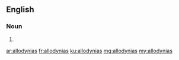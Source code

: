 ==English==

===Noun===
{{head|en}}

# {{plural of|allodynia}}

[[ar:allodynias]]
[[fr:allodynias]]
[[ku:allodynias]]
[[mg:allodynias]]
[[my:allodynias]]